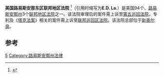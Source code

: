 {{Infobox U.S. district court
|district name =  美国路易斯安那东区联邦地区法院
|abbrev = E.D. La.
|appeals to = 第五巡回
|map image name = 
|map image width = 200
|map image caption = 
|seal = 
|seal size = 160
|established = 1849年3月3日 
|judges assigned = 12
|chief judge = Sarah S. Vance
|official site = http://www.laed.uscourts.gov
}}

'''美国路易斯安那东区联邦地区法院''' <ref name="中文名参考">{{cite web | url=http://epaper.21cbh.com/html/2012-10/17/content_35742.htm?div=-1 | title=中文名参考 | accessdate=2013-08-08 }}{{dead link|date=2018年4月 |bot=InternetArchiveBot |fix-attempted=yes }}</ref>（引用时缩写为'''E.D. La.'''）是美国94个、[[路易斯安那州|路易斯安那州]]3个[[联邦地区法院|联邦地区法院]]之一。该法院审理后的案件需上诉至[[美国联邦第五巡回上诉法院|第五巡回法院]]，专利及《[[塔克法案|塔克法案]]》相关的案件需上诉至[[联邦巡回区法院|联邦巡回区法院]]。该法院总部位于[[新奥尔良|新奥尔良]]。

==参考==
{{reflist}}
{{联邦地区法院}}

[[Category:美国联邦地区法院|5]]
[[Category:路易斯安那州法律|Category:路易斯安那州法律]]